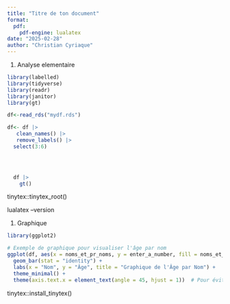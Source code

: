 ```yaml
---
title: "Titre de ton document"
format:
  pdf:
    pdf-engine: lualatex
date: "2025-02-28"
author: "Christian Cyriaque"
---
```




#. Analyse elementaire
```r
library(labelled)
library(tidyverse)
library(readr)
library(janitor)
library(gt)

df<-read_rds("mydf.rds")

df<- df |>
   clean_names() |>
   remove_labels() |>
  select(3:6)



  
  df |>
    gt()
```



tinytex::tinytex_root()

lualatex --version




#. Graphique 
```r
library(ggplot2)

# Exemple de graphique pour visualiser l'âge par nom
ggplot(df, aes(x = noms_et_pr_noms, y = enter_a_number, fill = noms_et_pr_noms)) +
  geom_bar(stat = "identity") +
  labs(x = "Nom", y = "Âge", title = "Graphique de l'Âge par Nom") +
  theme_minimal() +
  theme(axis.text.x = element_text(angle = 45, hjust = 1))  # Pour éviter que les noms soient trop longs
```

tinytex::install_tinytex()

